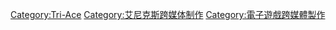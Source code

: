 {{cat main}}

{{DEFAULTSORT:Star Ocean}}
[[Category:Tri-Ace|Category:Tri-Ace]]
[[Category:艾尼克斯跨媒体制作|Category:艾尼克斯跨媒体制作]]
[[Category:電子遊戲跨媒體製作|Category:電子遊戲跨媒體製作]]
